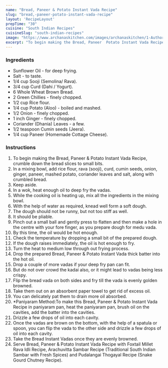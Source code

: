 ---
name: "Bread, Paneer & Potato Instant Vada Recipe"
slug: "bread,-paneer-potato-instant-vada-recipe"
layout: 'RecipeLayout'
prepTime: "30"
cuisine: "South Indian Recipes"
cuisineSlug: "south-indian-recipes"
image: "https://www.archanaskitchen.com/images/archanaskitchen/1-Author/sunshineswati08-gmail.com/Bread_Paneer_Potato_Instant_Vada_Recipe.jpg"
excerpt: "To begin making the Bread, Paneer  Potato Instant Vada Recipe, crumble down the bread slices to small bits"
---

### Ingredients

- Sunflower Oil - for deep frying.
- Salt - to taste.
- 1/4 cup Sooji (Semolina/ Rava).
- 3/4 cup Curd (Dahi / Yogurt).
- 6 Whole Wheat Brown Bread.
- 2 Green Chillies - finely chopped.
- 1/2 cup Rice flour.
- 1/4 cup Potato (Aloo) - boiled and mashed.
- 1/2 Onion - finely chopped.
- 1 inch Ginger - finely chopped.
- Coriander (Dhania) Leaves - a few.
- 1/2 teaspoon Cumin seeds (Jeera).
- 1/4 cup Paneer (Homemade Cottage Cheese).

### Instructions

1. To begin making the Bread, Paneer & Potato Instant Vada Recipe, crumble down the bread slices to small bits.
1. In a mixing bowl, add rice flour, rava (sooji), curd, cumin seeds, onion, ginger, paneer, mashed potato, coriander leaves and salt, along with crumbled bread.
1. Keep aside.
1. In a wok, heat enough oil to deep fry the vadas.
1. While the cooking oil is heating up, mix all the ingredients in the mixing bowl.
1. With the help of water as required, knead well form a soft dough.
1. The dough should not be runny, but not too stiff as well.
1. It should be pliable.
1. Pinch out a small ball and gently press to flatten and then make a hole in the centre with your fore finger, as you prepare dough for medu vada.
1. By this time, the oil would be hot enough.
1. Check the temperature by dropping a small bit of the prepared dough.
1. If the dough raises immediately, the oil is hot enough to fry.
1. Turn the heat to medium low through out frying process.
1. Drop the prepared Bread, Paneer & Potato Instant Vada thick batter into the hot oil.
1. Drop a couple of more vadas if your deep fry pan can fit.
1. But do not over crowd the kadai also, or it might lead to vadas being less crispy.
1. Flip the bread vada on both sides and fry till the vada is evenly golden browned.
1. Take them out on an absorbent paper towel to get rid of excess oil.
1. You can delicately pat them to drain more oil absorbed.
1. *Paniyaram Method:To make this Bread, Paneer & Potato Instant Vada Recipe in paniyaram pan, heat the paniyaram pan, brush oil on the cavities, add the batter into the cavities.
1. Drizzle a few drops of oil into each cavity.
1. Once the vadas are brown on the bottom, with the help of a spatula or spoon, you can flip the vada to the other side and drizzle a few drops of oil into each cavity.
1. Take the Bread Instant Vadas once they are evenly browned.
1. Serve Bread, Paneer & Potato Instant Vada Recipe with Foxtail Millet Rava Idli Recipe, Arachuvitta Sambar Recipe (Traditional South Indian Sambar with Fresh Spices) and Pudalangai Thogayal Recipe (Snake Gourd Chutney Recipe).
